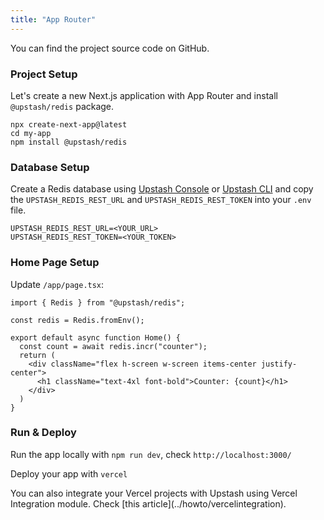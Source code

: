 ```yaml
---
title: "App Router"
---
```

<Card title="GitHub Repository" icon="github" href="https://github.com/upstash/redis-js/tree/main/examples/nextjs-app-router" horizontal>
  You can find the project source code on GitHub.
</Card>

### Project Setup

Let's create a new Next.js application with App Router and install `@upstash/redis` package.

```shell
npx create-next-app@latest
cd my-app
npm install @upstash/redis
```

### Database Setup

Create a Redis database using [Upstash Console](https://console.upstash.com) or [Upstash CLI](https://github.com/upstash/cli) and copy the `UPSTASH_REDIS_REST_URL` and `UPSTASH_REDIS_REST_TOKEN` into your `.env` file.

```shell .env
UPSTASH_REDIS_REST_URL=<YOUR_URL>
UPSTASH_REDIS_REST_TOKEN=<YOUR_TOKEN>
```

### Home Page Setup

Update `/app/page.tsx`:
```tsx /app/page.tsx
import { Redis } from "@upstash/redis";

const redis = Redis.fromEnv();

export default async function Home() {
  const count = await redis.incr("counter");
  return (
    <div className="flex h-screen w-screen items-center justify-center">
      <h1 className="text-4xl font-bold">Counter: {count}</h1>
    </div>
  )
}
```


### Run & Deploy
Run the app locally with `npm run dev`, check `http://localhost:3000/`

Deploy your app with `vercel`

<Info>
  You can also integrate your Vercel projects with Upstash using Vercel
  Integration module. Check [this article](../howto/vercelintegration).
</Info>
